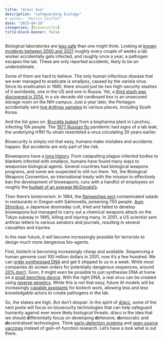 ```yaml
---
title: "d/acc bio"
description: "safeguarding biology"
# author: "Martin Stoffel"
date: "2025-04-19"
categories: [biosecurity]
title-block-banner: false
---
```


Biological laboratories are [less safe](https://en.wikipedia.org/wiki/List_of_laboratory_biosecurity_incidents) than one might think. Looking at [known incidents between 2000 and 2021](https://www.thelancet.com/journals/lanmic/article/PIIS2666-5247(23)00319-1/fulltext) roughly every couple of weeks a lab worker accidentally gets infected, and roughly once a year, a pathogen escapes the lab. These are only reported accidents, likely to be an underestimate.

Some of them are hard to believe. The only human infectious disease that we ever managed to eradicate is smallpox, caused by the variola virus. Since its eradication in 1980, there should just be two high-security stashes of it worldwide, one in the US and one in Russia. Yet, a [third stash was discovered in 2014](https://www.fda.gov/media/101811/download), in a six decade old cardboard box in an unsecured storage room on the NIH campus. Just a year later, the Pentagon accidentally sent [live Anthrax samples](https://www.independent.co.uk/news/world/americas/deadly-anthrax-samples-mistakenly-sent-out-to-nine-states-and-a-base-in-south-korea-by-us-military-laboratory-10280211.html) to various places, including South Korea.

And the list goes on. [Brucella leaked](https://jglobalbiosecurity.com/index.php/up-j-gb/article/view/108) from a biopharma plant in Lanzhou, infecting 10k people. The [1977 Russian flu](https://en.wikipedia.org/wiki/1977_Russian_flu) pandemic had signs of a lab leak; the underlying H1N1 flu strain resembled a virus circulating 30 years earlier. 

Biosecurity is simply not that easy, humans make mistakes and accidents happen. But accidents are only part of the risk.

Bioweapons have a [long history](https://www.siumed.edu/im/overview-potential-agents-biological-terrorism.html#hist). From catapulting plague-infected bodies to blankets infected with smallpox, humans have found many ways to weaponise biological agents. Several countries had biological weapons programs, and some are suspected to still run them. Yet, the Biological Weapons Convention, an international treaty with the mission to effectively ban the development of bioweapons, runs with a handful of employees on roughly the [budget of an average McDonald's](https://councilonstrategicrisks.org/2023/04/11/expanding-on-future-biological-weapons-convention-verification-an-interview-with-dr-piers-millett/). 

Then there's bioterrorism. In 1984, the [Rajneeshee sect](https://en.wikipedia.org/wiki/1984_Rajneeshee_bioterror_attack#:~:text=In%201984%2C%20751%20people%20suffered,ten%20local%20restaurants%20with%20Salmonella.) contaminated salads in restaurants in Oregon with Salmonella, poisening 750 people. [Aum Shinrikyo](https://www.jstor.org/stable/resrep06323?seq=2#metadata_info_tab_contents), a Japanese doomsday cult, tried and failed to develop bioweapons but managed to carry out a chemical weapons attack on the Tokyo subway in 1995, killing and injuring many. In 2001, a US scientist sent anthrax letters to various senators and journals, resulting in several casualties and injuries. 

In the near future, it will become increasingly possible for terrorists to design much more dangerous bio-agents.

First, biotech is becoming increasingly cheap and available. Sequencing a human genome cost 100 million dollars in 2001, now it's a few hundred. We can [order synthesised DNA](https://www.twistbioscience.com/products/genes?type=application&product=Genes) and get it shipped to us in a week. While most companies do screen orders for potentially dangerous sequences, around [20% don't](https://www.nti.org/about/programs-projects/project/preventing-the-misuse-of-dna-synthesis-technology/). Soon, it might even be possible to just synthesise DNA at home on a [small benchtop device](https://kilobaser.com/). With the right DNA, a real virus can be created using [reverse genetics](https://en.wikipedia.org/wiki/Reverse_genetics).  While this is not that easy, future AI models will be increasingly [capable assistants](https://arxiv.org/abs/2503.15182) for biotech work, allowing less and less knowledgable actors to create pathogens in the lab.

So, the stakes are high. But don't despair. In the spirit of [d/acc](https://vitalik.eth.limo/general/2023/11/27/techno_optimism.html#dacc), some of the next posts will focus on biosecurity technologies that can help safeguard humanity against ever more likely biological threats. d/acc is the idea that we should **d**ifferentially focus on developing **d**efensive, **d**emocratic and **d**ecentralised technologies. Think [early-detection systems](https://www.rivm.nl/en/coronavirus-covid-19/research/wastewater) and [open source vaccines](https://www.bu.edu/gdp/2022/02/06/open-source-covid-19-vaccine-offers-potential-pathway-for-vaccinating-the-world/) instead of gain-of-function research. Let's have a look what is out there.

